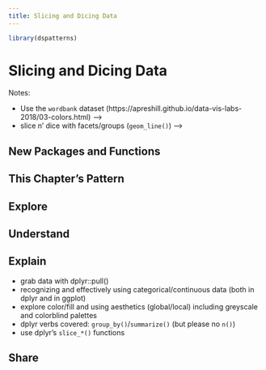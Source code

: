 ```yaml
---
title: Slicing and Dicing Data
---
```


```r
library(dspatterns)
```

# Slicing and Dicing Data

Notes:

- Use the `wordbank` dataset (https://apreshill.github.io/data-vis-labs-2018/03-colors.html) -->
- slice n' dice with facets/groups (`geom_line()`) -->

## New Packages and Functions  

## This Chapter's Pattern

## Explore

## Understand

## Explain

- grab data with dplyr::pull()
- recognizing and effectively using categorical/continuous data (both in dplyr and in ggplot)
- explore color/fill and using aesthetics (global/local) including greyscale and colorblind palettes
- dplyr verbs covered: `group_by()`/`summarize()` (but please no `n()`)
- use dplyr's `slice_*()` functions

## Share
